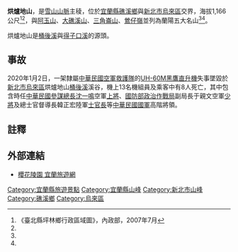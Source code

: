 {{Otheruses|烘爐塞山|subject=位於[[宜蘭縣|宜蘭縣]][[礁溪鄉|礁溪鄉]]與新北市[[烏來區|烏來區]]交界的界山|other=位於[[新北市|新北市]][[中和區|中和區]]與[[新店區|新店區]]的交界，又稱烘爐地山、南勢角山，[[台灣小百岳|台灣小百岳]]之一}}
{{Infobox mountain
| Name = 烘爐地山
| other_name =  
| native_name =  
| Photo =  蘭陽平原 Lanyang Plain - panoramio (1).jpg
| Photo size = 
| photo_alt =  
| Caption =  從礁溪市區望見的雪山山脈北段，烘爐地山為圖中最高峰。
| Elevation = {{convert|1166|m|ft|0}}
| elevation_ref =  
| Prominence = {{convert|439|m|ft|0}}
| prominence_ref =  
| Parent peak =  
| Listing =  
| Translation =  
| Language =  
| Pronunciation = 
| pushpin_map = Taiwan
| pushpin_label_position =  
| pushpin_map_caption = 烘爐地山的位置
| pushpin_mapsize = 
| label =  
| map_relief = 
| coordinates = {{coord|24|50|09|N|121|41|44|E|type:mountain_region:TW|display=inline=title}}
| region =  
| display = 
| Location = {{ROC-TWN}}<br>[[宜蘭縣|宜蘭縣]][[礁溪鄉|礁溪鄉]]<br>[[新北市|新北市]][[烏來區|烏來區]]
| Range = [[雪山山脈|雪山山脈]]
| Grid_ref_UK =  
| Grid_ref_Ireland =  
| Coordinates =  
| coordinates_ref = 
| Topographic map =
| Type = 
| Age = 
| Volcanic_Arc/Belt=
| Last eruption = 
| First ascent =
| Easiest route = 
}}
'''烘爐地山'''，是[[雪山山脈|雪山山脈]]主稜，位於[[宜蘭縣|宜蘭縣]][[礁溪鄉|礁溪鄉]]與[[新北市|新北市]][[烏來區|烏來區]]交界，海拔1,166公尺<ref>《臺北縣坪林鄉行政區域圖》，內政部，2007年7月</ref><ref name="烏來區公所"/>，與[[阿玉山|阿玉山]]、[[大礁溪山|大礁溪山]]、[[三角崙山|三角崙山]]、[[鶯仔嶺|鶯仔嶺]]並列為蘭陽五大名山<ref name="三角崙山"/><ref name="櫻花陵園"/>。

烘爐地山是[[桶後溪|桶後溪]]與[[得子口溪|得子口溪]]的源頭。

== 事故 ==
{{main|2020年中華民國空軍UH-60M黑鷹直升機墜毀事故}}

2020年1月2日，一架隸屬[[中華民國空軍|中華民國空軍]][[空軍救護隊|救護隊]]的[[UH-60M黑鷹直升機|UH-60M黑鷹直升機]]失事墜毀於[[新北市|新北市]][[烏來區|烏來區]]烘爐地山[[桶後溪|桶後溪]]溪谷，機上13名機組員及乘客中有8人死亡，其中包含時任[[中華民國參謀總長|中華民國參謀總長]][[沈一鳴_(臺灣)|沈一鳴]]空軍[[中華民國上將列表|上將]]、[[國防部政治作戰局|國防部政治作戰局]]副局長于親文空軍[[少將|少將]]及總士官督導長韓正宏陸軍[[士官長|士官長]]等[[中華民國國軍|中華民國國軍]]高階將領。

== 註釋 ==
{{Reflist| refs=
<ref name="三角崙山">{{cite web|language=zh-tw|url=http://www.cwb.gov.tw/V7/forecast/entertainment/other/D115.htm|title=三角崙山|author=|publisher=中央氣象局|date=|accessdate=2015-08-17|archive-url=https://web.archive.org/web/20150813223423/http://cwb.gov.tw/V7/forecast/entertainment/other/D115.htm|archive-date=2015-08-13|dead-url=yes}}</ref>

<ref name="烏來區公所">{{cite web|language=zh-tw|url=https://www.wulai.ntpc.gov.tw/content/?parent_id=10093|title=行政區域-孝義里|author=|publisher=烏來區公所|date=|accessdate=}}{{Dead link}}</ref>

<ref name="櫻花陵園">{{cite web|language=zh-tw|url=https://fuyuan.e-land.gov.tw/cp.aspx?n=854C3E4EF191080E|title=櫻花陵園|author=|publisher=宜蘭縣立殯葬管理所|date=|accessdate=|archive-date=2020-11-28|archive-url=https://web.archive.org/web/20201128174625/https://fuyuan.e-land.gov.tw/cp.aspx?n=854C3E4EF191080E|dead-url=no}}</ref>
}}

==外部連結==
*[https://web.archive.org/web/20200103183513/https://travel.yilan.tw/zh-tw/attraction/details/89 櫻花陵園  宜蘭旅遊網]

[[Category:宜蘭縣旅遊景點|Category:宜蘭縣旅遊景點]]
[[Category:宜蘭縣山峰|Category:宜蘭縣山峰]]
[[Category:新北市山峰|Category:新北市山峰]]
[[Category:礁溪鄉|Category:礁溪鄉]]
[[Category:烏來區|Category:烏來區]]